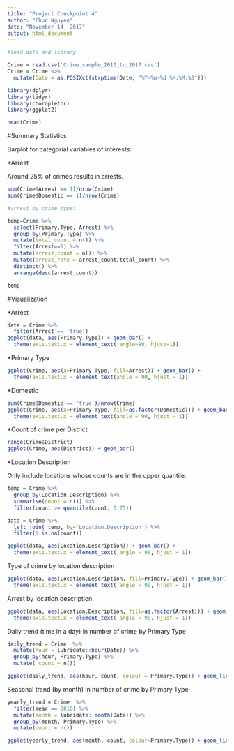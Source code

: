 ```yaml
---
title: "Project Checkpoint 4"
author: "Phuc Nguyen"
date: "November 14, 2017"
output: html_document
---
```


```r
#load data and library

Crime = read.csv('Crime_sample_2010_to_2017.csv')
Crime = Crime %>%
  mutate(Date = as.POSIXct(strptime(Date, "%Y-%m-%d %H:%M:%S")))

library(dplyr)
library(tidyr)
library(choroplethr)
library(ggplot2)

head(Crime)
```

#Summary Statistics

Barplot for categorial variables of interests:

*Arrest

Around 25% of crimes results in arrests.

```r
sum(Crime$Arrest == 1)/nrow(Crime)
sum(Crime$Domestic == 1)/nrow(Crime)

#arrest by crime type:

temp=Crime %>% 
  select(Primary.Type, Arrest) %>%
  group_by(Primary.Type) %>%
  mutate(total_count = n()) %>%
  filter(Arrest==1) %>%
  mutate(arrest_count = n()) %>%
  mutate(arrest_rate = arrest_count/total_count) %>%
  distinct() %>%
  arrange(desc(arrest_count))

temp
```


#Visualization

*Arrest

```r
data = Crime %>% 
  filter(Arrest == 'true')
ggplot(data, aes(Primary.Type)) + geom_bar() +
  theme(axis.text.x = element_text( angle=90, hjust=1))

```

*Primary Type

```r
ggplot(Crime, aes(x=Primary.Type, fill=Arrest)) + geom_bar() + 
  theme(axis.text.x = element_text(angle = 90, hjust = 1))
```

*Domestic

```r
sum(Crime$Domestic == 'true')/nrow(Crime)
ggplot(Crime, aes(x=Primary.Type, fill=as.factor(Domestic))) + geom_bar() + 
  theme(axis.text.x = element_text(angle = 90, hjust = 1))
```

*Count of crime per District

```r
range(Crime$District)
ggplot(Crime, aes(District)) + geom_bar()
```

*Location Description

Only include locations whose counts are in the upper quantile.


```r
temp = Crime %>% 
  group_by(Location.Description) %>%
  summarise(count = n()) %>%
  filter(count >= quantile(count, 0.75))

data = Crime %>%
  left_join( temp, by='Location.Description') %>%
  filter(! is.na(count))

ggplot(data, aes(Location.Description)) + geom_bar() +
  theme(axis.text.x = element_text( angle = 90, hjust = 1))
```

Type of crime by location description

```r
ggplot(data, aes(Location.Description, fill=Primary.Type)) + geom_bar() +
  theme(axis.text.x = element_text( angle = 90, hjust = 1))
```

Arrest by location description

```r
ggplot(data, aes(Location.Description, fill=as.factor(Arrest))) + geom_bar() +
  theme(axis.text.x = element_text( angle = 90, hjust = 1))
```

Daily trend (time in a day) in number of crime by Primary Type

```r
daily_trend = Crime  %>% 
  mutate(hour = lubridate::hour(Date)) %>%
  group_by(hour, Primary.Type) %>%
  mutate( count = n())

ggplot(daily_trend, aes(hour, count, colour = Primary.Type)) + geom_line()
```

Seasonal trend (by month) in number of crime by Primary Type

```r
yearly_trend = Crime  %>% 
  filter(Year == 2010) %>%
  mutate(month = lubridate::month(Date)) %>%
  group_by(month, Primary.Type) %>%
  mutate(count = n())

ggplot(yearly_trend, aes(month, count, colour=Primary.Type)) + geom_line()s
```
